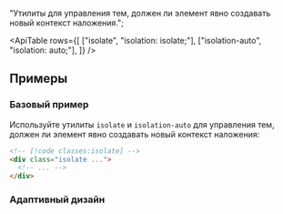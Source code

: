 
  "Утилиты для управления тем, должен ли элемент явно создавать новый контекст наложения.";

<ApiTable
  rows={[
    ["isolate", "isolation: isolate;"],
    ["isolation-auto", "isolation: auto;"],
  ]}
/>

## Примеры

### Базовый пример

Используйте утилиты `isolate` и `isolation-auto` для управления тем, должен ли элемент явно создавать новый контекст наложения:

```html
<!-- [!code classes:isolate] -->
<div class="isolate ...">
  <!-- ... -->
</div>
```

### Адаптивный дизайн

<ResponsiveDesign property="isolation" defaultClass="isolate" featuredClass="isolation-auto" />
